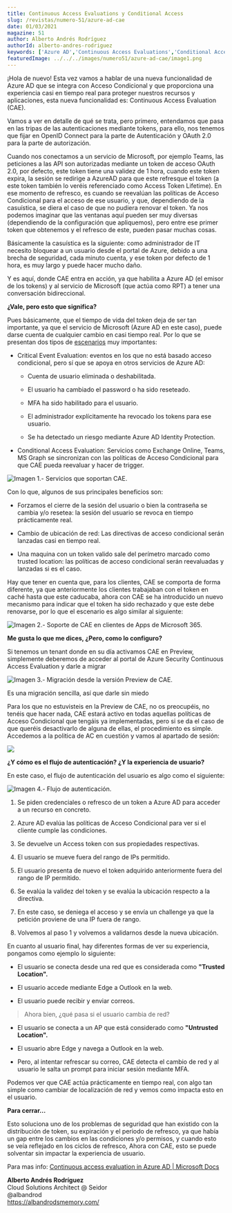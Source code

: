 ```yaml
---
title: Continuous Access Evaluations y Conditional Access
slug: /revistas/numero-51/azure-ad-cae
date: 01/03/2021
magazine: 51
author: Alberto Andrés Rodríguez
authorId: alberto-andres-rodriguez
keywords: ['Azure AD','Continuous Access Evaluations','Conditional Access']
featuredImage: ../../../images/numero51/azure-ad-cae/image1.png
---
```



¡Hola de nuevo! Esta vez vamos a hablar de una nueva funcionalidad de
Azure AD que se integra con Acceso Condicional y que proporciona una
experiencia casi en tiempo real para proteger nuestros recursos y
aplicaciones, esta nueva funcionalidad es: Continuous Access Evaluation
(CAE).

Vamos a ver en detalle de qué se trata, pero primero, entendamos que
pasa en las tripas de las autenticaciones mediante tokens, para ello,
nos tenemos que fijar en OpenID Connect para la parte de Autenticación y
OAuth 2.0 para la parte de autorización.

Cuando nos conectamos a un servicio de Microsoft, por ejemplo Teams, las
peticiones a las API son autorizadas mediante un token de acceso OAuth
2.0, por defecto, este token tiene una validez de 1 hora, cuando este
token expira, la sesión se redirige a AzureAD para que este refresque el
token (a este token también lo veréis referenciado como Access Token
Lifetime). En ese momento de refresco, es cuando se reevalúan las
políticas de Acceso Condicional para el acceso de ese usuario, y que,
dependiendo de la casuística, se diera el caso de que no pudiera renovar
el token. Ya nos podemos imaginar que las ventanas aquí pueden ser muy
diversas (dependiendo de la configuración que apliquemos), pero entre
ese primer token que obtenemos y el refresco de este, pueden pasar
muchas cosas.

Básicamente la casuística es la siguiente: como administrador de IT
necesito bloquear a un usuario desde el portal de Azure, debido a una
brecha de seguridad, cada minuto cuenta, y ese token por defecto de 1
hora, es muy largo y puede hacer mucho daño.

Y es aquí, donde CAE entra en acción, ya que habilita a Azure AD (el
emisor de los tokens) y al servicio de Microsoft (que actúa como RPT) a
tener una conversación bidireccional.

**¿Vale, pero esto que significa?**

Pues básicamente, que el tiempo de vida del token deja de ser tan
importante, ya que el servicio de Microsoft (Azure AD en este caso),
puede darse cuenta de cualquier cambio en casi tiempo real. Por lo que
se presentan dos tipos de
[escenarios](https://docs.microsoft.com/en-us/azure/active-directory/conditional-access/concept-continuous-access-evaluation#scenarios)
muy importantes:

-   Critical Event Evaluation: eventos en los que no está basado acceso
    condicional, pero sí que se apoya en otros servicios de Azure AD:

    -   Cuenta de usuario eliminada o deshabilitada.

    -   El usuario ha cambiado el password o ha sido reseteado.

    -   MFA ha sido habilitado para el usuario.

    -   El administrador explícitamente ha revocado los tokens para ese
        usuario.

    -   Se ha detectado un riesgo mediante Azure AD Identity Protection.

-   Conditional Access Evaluation: Servicios como Exchange Online,
    Teams, MS Graph se sincronizan con las políticas de Acceso
    Condicional para que CAE pueda reevaluar y hacer de trigger.

![Imagen 1.- Servicios que soportan CAE.](../../../images/numero51/azure-ad-cae/image1.png)

Con lo que, algunos de sus principales beneficios son:

-   Forzamos el cierre de la sesión del usuario o bien la contraseña se
    cambia y/o resetea: la sesión del usuario se revoca en tiempo
    prácticamente real.

-   Cambio de ubicación de red: Las directivas de acceso condicional
    serán lanzadas casi en tiempo real.

-   Una maquina con un token valido sale del perímetro marcado como
    trusted location: las políticas de acceso condicional serán
    reevaluadas y lanzadas si es el caso.

Hay que tener en cuenta que, para los clientes, CAE se comporta de forma
diferente, ya que anteriormente los clientes trabajaban con el token en
caché hasta que este caducaba, ahora con CAE se ha introducido un nuevo
mecanismo para indicar que el token ha sido rechazado y que este debe
renovarse, por lo que el escenario es algo similar al siguiente:

![Imagen 2.- Soporte de CAE en clientes de Apps de Microsoft 365.](../../../images/numero51/azure-ad-cae/image2.png)


**Me gusta lo que me dices, ¿Pero, como lo configuro?**

Si tenemos un tenant donde en su día activamos CAE en Preview,
simplemente deberemos de acceder al portal de Azure Security Continuous
Access Evaluation y darle a migrar

![Imagen 3.- Migración desde la versión Preview de CAE.](../../../images/numero51/azure-ad-cae/image3.png)


Es una migración sencilla, así que darle sin miedo

Para los que no estuvisteis en la Preview de CAE, no os preocupéis, no tenéis que hacer nada, CAE estará activo en todas aquellas políticas de Acceso Condicional que tengáis ya implementadas, pero si se da el caso de que queréis desactivarlo de alguna de ellas, el procedimiento es simple.
Accedemos a la politica de AC en cuestión y vamos al apartado de sesión:

![](../../../images/numero51/azure-ad-cae/image4.png)



**¿Y cómo es el flujo de autenticación? ¿Y la experiencia de usuario?**

En este caso, el flujo de autenticación del usuario es algo como el
siguiente:

![Imagen 4.- Flujo de autenticación.](../../../images/numero51/azure-ad-cae/image5.jpeg)


1.  Se piden credenciales o refresco de un token a Azure AD para acceder
    a un recurso en concreto.

2.  Azure AD evalúa las políticas de Acceso Condicional para ver si el
    cliente cumple las condiciones.

3.  Se devuelve un Access token con sus propiedades respectivas.

4.  El usuario se mueve fuera del rango de IPs permitido.

5.  El usuario presenta de nuevo el token adquirido anteriormente fuera
    del rango de IP permitido.

6.  Se evalúa la validez del token y se evalúa la ubicación respecto a
    la directiva.

7.  En este caso, se deniega el acceso y se envía un challenge ya que la
    petición proviene de una IP fuera de rango.

8.  Volvemos al paso 1 y volvemos a validarnos desde la nueva ubicación.

En cuanto al usuario final, hay diferentes formas de ver su experiencia,
pongamos como ejemplo lo siguiente:

-   El usuario se conecta desde una red que es considerada como
    **"Trusted Location".**

-   El usuario accede mediante Edge a Outlook en la web.

-   El usuario puede recibir y enviar correos.

> Ahora bien, ¿qué pasa si el usuario cambia de red?

-   El usuario se conecta a un AP que está considerado como **"Untrusted
    Location".**

-   El usuario abre Edge y navega a Outlook en la web.

-   Pero, al intentar refrescar su correo, CAE detecta el cambio de red
    y al usuario le salta un prompt para iniciar sesión mediante MFA.

Podemos ver que CAE actúa prácticamente en tiempo real, con algo tan
simple como cambiar de localización de red y vemos como impacta esto en
el usuario.

**Para cerrar...**

Esto soluciona uno de los problemas de seguridad que han existido con la
distribución de token, su expiración y el periodo de refresco, ya que
había un gap entre los cambios en las condiciones y/o permisos, y cuando
esto se veía reflejado en los ciclos de refresco, Ahora con CAE, esto se
puede solventar sin impactar la experiencia de usuario.

Para mas info: [Continuous access evaluation in Azure AD | Microsoft
Docs](https://docs.microsoft.com/en-us/azure/active-directory/conditional-access/concept-continuous-access-evaluation)

**Alberto Andrés Rodríguez** <br />
Cloud Solutions Architect @ Seidor  <br />
@albandrod <br />
https://albandrodsmemory.com/